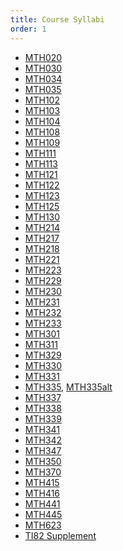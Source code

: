 ```yaml
---
title: Course Syllabi
order: 1
---
```

* [MTH020](MTH020-syllabus.pdf)
* [MTH030](MTH030-syllabus.pdf)
* [MTH034](MTH034-syllabus.pdf)
* [MTH035](MTH035-syllabus.pdf)
* [MTH102](MTH102-syllabus.pdf)
* [MTH103](MTH103-syllabus.pdf)
* [MTH104](MTH104-syllabus.pdf)
* [MTH108](MTH108-syllabus.pdf)
* [MTH109](MTH109-syllabus.pdf)
* [MTH111](MTH111-syllabus.pdf)
* [MTH113](MTH113-syllabus.pdf)
* [MTH121](MTH121-syllabus.pdf)
* [MTH122](MTH122-syllabus.pdf)
* [MTH123](MTH123-syllabus.pdf)
* [MTH125](MTH125-syllabus.pdf)
* [MTH130](MTH130-syllabus.pdf)
* [MTH214](MTH214-syllabus.pdf)
* [MTH217](MTH217-syllabus.pdf)
* [MTH218](MTH218-syllabus.pdf)
* [MTH221](MTH221-syllabus.pdf)
* [MTH223](MTH223-syllabus.pdf)
* [MTH229](MTH229-syllabus.pdf)
* [MTH230](MTH230-syllabus.pdf)
* [MTH231](MTH231-syllabus.pdf)
* [MTH232](MTH232-syllabus.pdf)
* [MTH233](MTH233-syllabus.pdf)
* [MTH301](MTH301-syllabus.pdf)
* [MTH311](MTH311-syllabus.pdf)
* [MTH329](MTH329-syllabus.pdf)
* [MTH330](MTH330-syllabus.pdf)
* [MTH331](MTH331-syllabus.pdf)
* [MTH335](MTH335-syllabus.pdf), [MTH335alt](MTH335-syllabus_Lancellotti.pdf)
* [MTH337](MTH337-syllabus.pdf)
* [MTH338](MTH338-syllabus.pdf)
* [MTH339](MTH339-syllabus.pdf)
* [MTH341](MTH341-syllabus.pdf)
* [MTH342](MTH342-syllabus.pdf)
* [MTH347](MTH347-syllabus.pdf)
* [MTH350](MTH350-syllabus.pdf)
* [MTH370](MTH370-syllabus.pdf)
* [MTH415](MTH415-syllabus.pdf)
* [MTH416](MTH416-syllabus.pdf)
* [MTH441](MTH441-syllabus.pdf)
* [MTH445](MTH445-syllabus.pdf)
* [MTH623](MTH623-syllabus.pdf)
* [TI82 Supplement](TI82-supplement.pdf)
